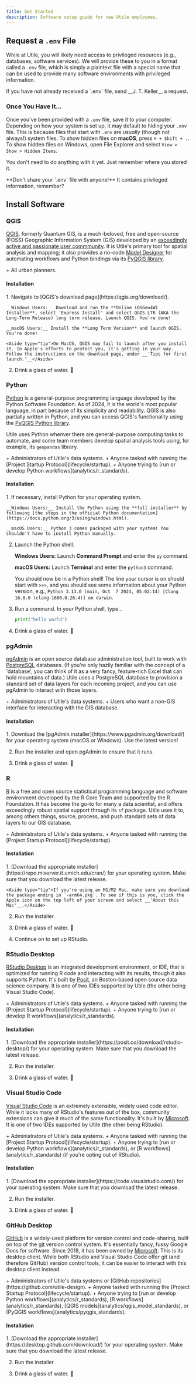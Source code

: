 ```yaml
---
title: Get Started
description: Software setup guide for new Utile employees.
---
```



## Request a `.env` File

While at Utile, you will likely need access to privileged resources (e.g., databases, software services). We will provide these to you in a format called a `.env` file, which is simply a plaintext file with a special name that can be used to provide many software environments with privileged information.

<Aside type="tip">If you have not already received a `.env` file, send __J. T. Keller__ a request.</Aside>

### Once You Have It...

Once you've been provided with a `.env` file, save it to your computer. Depending on how your system is set up, it may default to hiding your `.env` file. This is because files that start with `.env` are _usually_ (though not always!) system files. To show hidden files on **macOS**, press `⌘ + Shift + .`. To show hidden files on Windows, open File Explorer and select `View > Show > Hidden Items`.

You don't need to do anything with it yet. Just remember where you stored it.

<Aside type="danger">**Don't share your `.env` file with anyone!** It contains privileged information, remember?</Aside>

## Install Software

### QGIS

[QGIS](https://qgis.org/), formerly Quantum GIS, is a much-beloved, free and open-source (FOSS) Geographic Information System (GIS) developed by an [exceedingly active and passionate user commmunity](https://qgis.org/community/involve/). It is Utile's primary tool for spatial analysis and mapping; it also provides a no-code [Model Designer](https://docs.qgis.org/3.34/en/docs/user_manual/processing/modeler.html) for automating workflows and Python bindings via its [PyQGIS library](https://docs.qgis.org/3.34/en/docs/pyqgis_developer_cookbook).

<Card title="Who Needs This?" icon="information">
+ All urban planners.
</Card>

#### Installation

<Steps>
1. Navigate to [QGIS's download page](https://qgis.org/download/).

    __Windows Users:__ Download and run the **Online (OSGeo4W) Installer**, select 'Express Install' and select QGIS LTR (AKA the Long-Term Release) long term release. Launch QGIS. You're done!

    __macOS Users:__ Install the **Long Term Version** and launch QGIS. You're done!

    <Aside type="tip">On MacOS, QGIS may fail to launch after you install it. In Apple's efforts to protect you, it's getting in your way. Follow the instructions on the download page, under __'Tips for first launch.'__</Aside>

2. Drink a glass of water. 🚰

</Steps>

<LinkCard
  title="Now Set Up Your QGIS Environment!"
  href="/environments/qgis"
  description="Install a few plugins, configure a database connection, and get mapping!"
/>

### Python

[Python](https://www.python.org/) is a general-purpose programming language developed by the Python Software Foundation. As of 2024, it is the world's most popular language, in part because of its simplicity and readability. QGIS is also partially written in Python, and you can access QGIS's functionality using the [PyQGIS Python library](https://docs.qgis.org/3.34/en/docs/pyqgis_developer_cookbook).

Utile uses Python whenver there are general-purpose computing tasks to automate, and some team members develop spatial analysis tools using, for example, its `geopandas` library.

<Card title="Who Needs This?" icon="information">
+ Administrators of Utile's data systems.
+ Anyone tasked with running the [Project Startup Protocol](lifecycle/startup).
+ Anyone trying to [run or develop Python workflows](analytics/r_standards).
</Card>

#### Installation

<Steps>
1. If necessary, install Python for your operating system.

    __Windows Users:__ Install the Python using the **full installer** by following [the steps in the official Python documentation](https://docs.python.org/3/using/windows.html).

    __macOS Users:__ Python 3 comes packaged with your system! You shouldn't have to install Python manually.

2. Launch the Python shell.

    __Windows Users:__ Launch __Command Prompt__ and enter the `py` command.

    __macOS Users:__ Launch __Terminal__ and enter the `python3` command.

    You should now be in a Python shell! The line your cursor is on should start with `>>>`, and you should see some information about your Python version, e.g., `Python 3.13.0 (main, Oct  7 2024, 05:02:14) [Clang 16.0.0 (clang-1600.0.26.4)] on darwin`.

3. Run a command. In your Python shell, type...

    ```py
    print("hello world")
    ```

4. Drink a glass of water. 🚰
</Steps>

<LinkCard
  title="Now Set Up Your Python Environment!"
  href="/environments/qgis"
  description="Install basic packages and get cooking!"
/>

### pgAdmin

[pgAdmin](https://www.pgadmin.org/) is an open source database administration tool, built to work with [PostgreSQL](https://www.postgresql.org/) databases. (If you're only hazily familiar with the concept of a 'database', you can think of it as a very fancy, feature-rich Excel that can hold mountains of data.) Utile uses a PostgreSQL database to provision a standard set of data layers for each incoming project, and you can use pgAdmin to interact with those layers.

<Card title="Who Needs This?" icon="information">
+ Administrators of Utile's data systems.
+ Users who want a non-GIS interface for interacting with the GIS database.
</Card>

#### Installation

<Steps>
1. Download the [pgAdmin installer](https://www.pgadmin.org/download/) for your operating system (macOS or Windows). Use the latest version!

2. Run the installer and open pgAdmin to ensure that it runs.

3. Drink a glass of water. 🚰
</Steps>

<LinkCard
  title="Now Set Up Your pgAdmin Environment!"
  href="/environments/qgis"
  description="Connect to and explore our database."
/>

### R

[R](https://www.r-project.org/) is a free and open source statistical programming language and software environment developed by the R Core Team and supported by the R Foundation. It has become the go-to for many a data scientist, and offers exceedingly robust spatial support through its `sf` package. Utile uses it to, among others things, source, process, and push standard sets of data layers to our GIS database.

<Card title="Who Needs This?" icon="information">
+ Administrators of Utile's data systems.
+ Anyone tasked with running the [Project Startup Protocol](lifecycle/startup).
</Card>

#### Installation

<Steps>
1. [Download the appropriate installer](https://repo.miserver.it.umich.edu/cran/) for your operating system. Make sure that you download the latest release.

    <Aside type="tip">If you're using an M1/M2 Mac, make sure you download the package ending in `-arm64.pkg`. To see if this is you, click the Apple icon on the top left of your screen and select __'About this Mac'__.</Aside>

2. Run the installer.

3. Drink a glass of water. 🚰

4. Continue on to set up RStudio.

</Steps>

### RStudio Desktop

[RStudio Desktop](https://posit.co/download/rstudio-desktop/) is an integrated development environment, or IDE, that is optimized for running R code and interacting with its results, though it also supports Python. It's built by [Posit](https://posit.co/), an Boston-based open source data science company. It is one of two IDEs supported by Utile (the other being Visual Studio Code).

<Card title="Who Needs This?" icon="information">
+ Administrators of Utile's data systems.
+ Anyone tasked with running the [Project Startup Protocol](lifecycle/startup).
+ Anyone trying to [run or develop R workflows](analytics/r_standards).
</Card>

#### Installation

<Steps>
1. [Download the appropriate installer](https://posit.co/download/rstudio-desktop/) for your operating system. Make sure that you download the latest release.

2. Run the installer.

3. Drink a glass of water. 🚰
</Steps>

<LinkCard
  title="Now Set Up Your R Environment!"
  href="/environments/qgis"
  description="Install basic packages and get cooking!"
/>

### Visual Studio Code

[Visual Studio Code](https://code.visualstudio.com/) is an extremely extensible, widely used code editor. While it lacks many of RStudio's features out of the box, community extensions can give it much of the same functionality. It's built by [Microsoft](https://www.microsoft.com). It is one of two IDEs supported by Utile (the other being RStudio).

<Card title="Who Needs This?" icon="information">
+ Administrators of Utile's data systems.
+ Anyone tasked with running the [Project Startup Protocol](lifecycle/startup).
+ Anyone trying to [run or develop Python workflows](analytics/r_standards), or [R workflows](analytics/r_standards) (if you're opting out of RStudio).
</Card>

#### Installation

<Steps>
1. [Download the appropriate installer](https://code.visualstudio.com/) for your operating system. Make sure that you download the latest release.

2. Run the installer.

3. Drink a glass of water. 🚰
</Steps>

### GitHub Desktop

[GitHub](https://github.com/) is a widely-used platform for version control and code-sharing, built on top of the [git](https://git-scm.com/) version control system. It's essentially fancy, fussy Google Docs for software. Since 2018, it has been owned by [Microsoft](https://www.microsoft.com). This is its desktop client. While both RStudio and Visual Studio Code offer git (and therefore GitHub) version control tools, it can be easier to interact with this desktop client instead.

<Card title="Who Needs This?" icon="information">
+ Administrators of Utile's data systems or [GitHub repositories](https://github.com/utile-design).
+ Anyone tasked with running the [Project Startup Protocol](lifecycle/startup).
+ Anyone trying to [run or develop Python workflows](analytics/r_standards), [R workflows](analytics/r_standards), [QGIS models](analytics/qgis_model_standards), or [PyQGIS workflows](analytics/pyqgis_standards).
</Card>

#### Installation

<Steps>
1. [Download the appropriate installer](https://desktop.github.com/download/) for your operating system. Make sure that you download the latest release.

2. Run the installer.

3. Drink a glass of water. 🚰
</Steps>